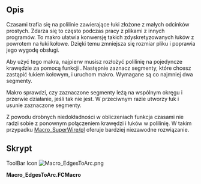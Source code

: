 <languages/>
{{Macro/pl
|Name=EdgesToArc
|Icon=Macro_EdgesToArc.png
|Description=Zastępuje wybrane krawędzie łukiem kołowym, jeśli jest to możliwe. Przydatne do przywracania zdyskretyzowanych łuków.
|Author=Jreinhardt
|Version=1.0
|Date=2014-01-02
|FCVersion=All
|Download=[https://wiki.freecad.org/images/6/65/Macro_EdgesToArc.png Ikona paska narzędzi]
|SeeAlso=[[Macro_SuperWire/pl|Macro SuperWire]]
}}

==Opis==
Czasami trafia się na polilinie zawierające łuki złożone z małych odcinków prostych. Zdarza się to często podczas pracy z plikami z innych programów. To makro ułatwia konwersję takich zdyskretyzowanych łuków z powrotem na łuki kołowe. Dzięki temu zmniejsza się rozmiar pliku i poprawia jego wygodę obsługi.

Aby użyć tego makra, najpierw musisz rozłożyć polilinię na pojedyncze krawędzie za pomocą funkcji {{KEY|[[Image:Draft_Downgrade.svg|16px]] [[Draft Downgrade]]}}. Następnie zaznacz segmenty, które chcesz zastąpić łukiem kołowym, i uruchom makro. Wymagane są co najmniej dwa segmenty.

Makro sprawdzi, czy zaznaczone segmenty leżą na wspólnym okręgu i przerwie działanie, jeśli tak nie jest. W przeciwnym razie utworzy łuk i usunie zaznaczone segmenty.

Z powodu drobnych niedokładności w obliczeniach funkcja {{KEY|[[Image:Draft_Upgrade.svg|16px]] [[Draft Upgrade]]}} czasami nie radzi sobie z ponownym połączeniem krawędzi i łuków w polilinię. W takim przypadku [[Macro_SuperWire/pl]] oferuje bardziej niezawodne rozwiązanie.

<span id="Script"></span>
==Skrypt==

ToolBar Icon [[Image:Macro_EdgesToArc.png]]

'''Macro_EdgesToArc.FCMacro'''

{{MacroCode|code=

import Draft
import FreeCADGui, FreeCAD
from FreeCAD import Base, Console
from math import atan2, pi, fabs

#This macro replaces a number of edges approximating a circular arc by a proper circular arc.
#It might be necessary to use the superwire macro to recombine the edges back to a wire, because of small errors in the calculations.

sel = FreeCADGui.Selection.getSelection()
if len(sel) < 2:
    Console.PrintError("Too few edges are selected\n")
edges = [s.Shape for s in sel]

start_vertices = []
end_vertices = []
for edge in edges:
    start_vertices.append(edge.Vertexes[0].Point)
    end_vertices.append(edge.Vertexes[1].Point)
vertices = start_vertices + end_vertices

start,end,middle = None,None,None

#find start and end points
for edge in edges:
    is_start = True
    is_end = True
    for point in end_vertices:
        if edge.Vertexes[0].Point.distanceToPoint(point) < 1e-8:
            is_start = False

    for point in start_vertices:
        if edge.Vertexes[1].Point.distanceToPoint(point) < 1e-8:
            is_end = False
    if is_start:
        start = edge.Vertexes[0].Point
    if is_end:
        end = edge.Vertexes[1].Point

#find middle point, at least not too far away from the middle

for v in vertices:
    ratio = v.distanceToPoint(start)/v.distanceToPoint(end)
    if ratio > 0.5 and ratio < 2.:
        middle = v
        break

if middle is None:
    Console.PrintError("Could not find suitable middle point\n")

arc = Part.ArcOfCircle(start,middle,end)

#Check circularity
circular = True
for v in vertices:
    if fabs(v.distanceToPoint(arc.Center) - arc.Radius) > 1e-6:
        Console.PrintError("Edges do not approximate a circular arc\n")
        circular = False
        break

if circular:
        Part.show(arc.toShape())
        for shape in sel:
            FreeCAD.ActiveDocument.removeObject(shape.Name)
}}
{{clear}}
